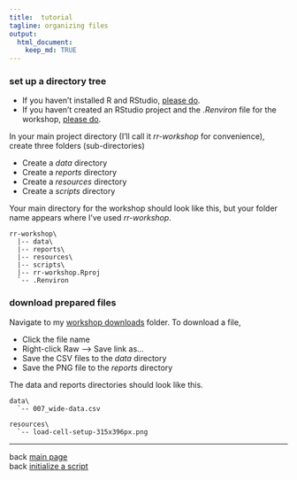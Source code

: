 ```yaml
---
title:  tutorial
tagline: organizing files
output: 
  html_document:
    keep_md: TRUE
---
```


### set up a directory tree

- If you haven't installed R and RStudio, [please do](002_pre-hw.html). 
- If you haven't created an RStudio project and the *.Renviron* file for the workshop, [please do](002_pre-hw.html). 


In your main project directory (I'll call it *rr-workshop* for convenience), create three folders (sub-directories)

- Create a *data* directory
- Create a *reports* directory
- Create a *resources* directory
- Create a *scripts* directory

Your main directory for the workshop should look like this, but your folder name appears where I've used *rr-workshop*. 

```
rr-workshop\
  |-- data\
  |-- reports\
  |-- resources\
  |-- scripts\
  |-- rr-workshop.Rproj
  `-- .Renviron
```




### download prepared files 
 
Navigate to my [workshop downloads](https://github.com/DSR-RHIT/creating-reproducible-reports/tree/gh-pages/resources) folder. To download a file, 

- Click the file name 
- Right-click Raw --> Save link as... 
- Save the CSV files to the *data* directory 
- Save the PNG file to the *reports* directory 

The data and reports directories should look like this. 

```
data\
  `-- 007_wide-data.csv
  
resources\
  `-- load-cell-setup-315x396px.png
```






--- 
back [main page](../index.html)<br> 
back [initialize a script](005_initialize-script.html)
